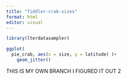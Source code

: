 ```yaml
---
title: "fiddler-crab-sizes"
format: html
editor: visual
---
```


```r
library(lterdatasampler)
```

```r
ggplot(
  pie_crab, aes(x = size, y = latitude) )+
    geom_jitter()
```

THIS IS MY OWN BRANCH I FIGURED IT OUT 2
